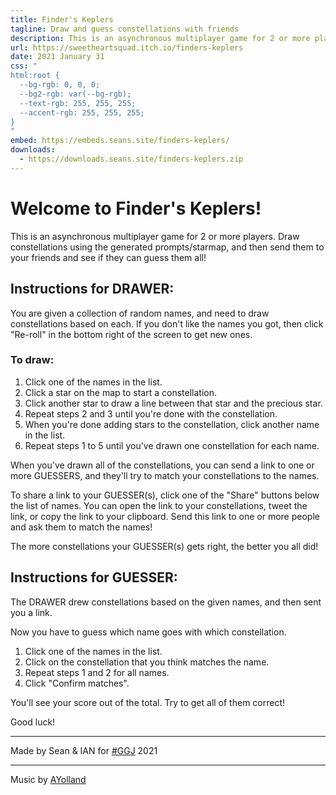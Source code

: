 ```yaml
---
title: Finder's Keplers
tagline: Draw and guess constellations with friends
description: This is an asynchronous multiplayer game for 2 or more players. Draw constellations using the generated prompts/starmap, and then send them to your friends and see if they can guess them all!
url: https://sweetheartsquad.itch.io/finders-keplers
date: 2021 January 31
css: "
html:root {
  --bg-rgb: 0, 0, 0;
  --bg2-rgb: var(--bg-rgb);
  --text-rgb: 255, 255, 255;
  --accent-rgb: 255, 255, 255;
}
"
embed: https://embeds.seans.site/finders-keplers/
downloads:
  - https://downloads.seans.site/finders-keplers.zip
---
```



# Welcome to Finder's Keplers!

This is an asynchronous multiplayer game for 2 or more players. Draw constellations using the generated prompts/starmap, and then send them to your friends and see if they can guess them all!

## Instructions for DRAWER:

You are given a collection of random names, and need to draw constellations based on each. If you don't like the names you got, then click "Re-roll" in the bottom right of the screen to get new ones.

### To draw:

1. Click one of the names in the list.
2. Click a star on the map to start a constellation.
3. Click another star to draw a line between that star and the precious star.
4. Repeat steps 2 and 3 until you're done with the constellation.
5. When you're done adding stars to the constellation, click another name in the list.
6. Repeat steps 1 to 5 until you've drawn one constellation for each name.

When you've drawn all of the constellations, you can send a link to one or more GUESSERS, and they'll try to match your constellations to the names.

To share a link to your GUESSER(s), click one of the "Share" buttons below the list of names. You can open the link to your constellations, tweet the link, or copy the link to your clipboard. Send this link to one or more people and ask them to match the names!

The more constellations your GUESSER(s) gets right, the better you all did!

## Instructions for GUESSER:

The DRAWER drew constellations based on the given names, and then sent you a link.

Now you have to guess which name goes with which constellation.

1. Click one of the names in the list.
2. Click on the constellation that you think matches the name.
3. Repeat steps 1 and 2 for all names.
4. Click "Confirm matches".

You'll see your score out of the total. Try to get all of them correct!

Good luck!

---

Made by Sean & IAN for [#GGJ](https://globalgamejam.org/) 2021

---

Music by [AYolland](https://linktr.ee/ayolland)
